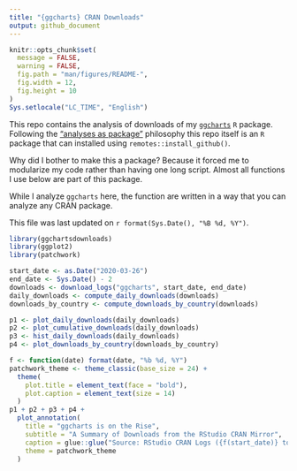 ```yaml
---
title: "{ggcharts} CRAN Downloads"
output: github_document
---
```


```r
knitr::opts_chunk$set(
  message = FALSE,
  warning = FALSE,
  fig.path = "man/figures/README-",
  fig.width = 12,
  fig.height = 10
)
Sys.setlocale("LC_TIME", "English")
```

This repo contains the analysis of downloads of my [`ggcharts`](https://thomas-neitmann.github.io/ggcharts/index.html) `R` package. Following the ["analyses as package"](https://rmflight.github.io/posts/2014/07/analyses_as_packages.html) philosophy this repo itself is an `R` package that can installed using `remotes::install_github()`.

Why did I bother to make this a package? Because it forced me to modularize my code rather than having one long script. Almost all functions I use below are part of this package.

While I analyze `ggcharts` here, the function are written in a way that you can analyze any CRAN package.

This file was last updated on `r format(Sys.Date(), "%B %d, %Y")`.

```r
library(ggchartsdownloads)
library(ggplot2)
library(patchwork)
```

```r
start_date <- as.Date("2020-03-26")
end_date <- Sys.Date() - 2
downloads <- download_logs("ggcharts", start_date, end_date)
daily_downloads <- compute_daily_downloads(downloads)
downloads_by_country <- compute_downloads_by_country(downloads)

p1 <- plot_daily_downloads(daily_downloads)
p2 <- plot_cumulative_downloads(daily_downloads)
p3 <- hist_daily_downloads(daily_downloads)
p4 <- plot_downloads_by_country(downloads_by_country)

f <- function(date) format(date, "%b %d, %Y")
patchwork_theme <- theme_classic(base_size = 24) +
  theme(
    plot.title = element_text(face = "bold"),
    plot.caption = element_text(size = 14)
  )
p1 + p2 + p3 + p4 +
  plot_annotation(
    title = "ggcharts is on the Rise",
    subtitle = "A Summary of Downloads from the RStudio CRAN Mirror",
    caption = glue::glue("Source: RStudio CRAN Logs ({f(start_date)} to {f(end_date)})"),
    theme = patchwork_theme
  )
```
